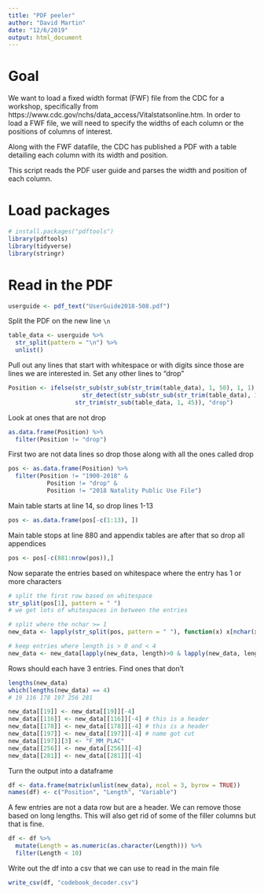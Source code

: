 ```yaml
---
title: "PDF peeler"
author: "David Martin"
date: "12/6/2019"
output: html_document
---
```


# Goal

We want to load a fixed width format (FWF) file from the CDC for a workshop, specifically from
https://www.cdc.gov/nchs/data_access/Vitalstatsonline.htm. In order to load a FWF file, we will need to specify the widths of each column or the positions of columns of interest.

Along with the FWF datafile, the CDC has published a PDF with a table detailing each column with its width and position.

This script reads the PDF user guide and parses the width and position of each column.

# Load packages

```r
# install.packages("pdftools")
library(pdftools)
library(tidyverse)
library(stringr)
```

# Read in the PDF

```r
userguide <- pdf_text("UserGuide2018-508.pdf")
```

Split the PDF on the new line `\n`

```r
table_data <- userguide %>%
  str_split(pattern = "\n") %>% 
  unlist()
```

Pull out any lines that start with whitespace or with digits since those are lines we are interested in. Set any other lines to "drop"

```r
Position <- ifelse(str_sub(str_sub(str_trim(table_data), 1, 50), 1, 1) != " " &
                     str_detect(str_sub(str_sub(str_trim(table_data), 1, 50), 1, 1), "[:digit:]"), 
                   str_trim(str_sub(table_data, 1, 45)), "drop")
```

Look at ones that are not drop

```r
as.data.frame(Position) %>%
  filter(Position != "drop")
```

First two are not data lines so drop those along with all the ones called drop
```r
pos <- as.data.frame(Position) %>% 
  filter(Position != "1900-2018" & 
           Position != "drop" & 
           Position != "2018 Natality Public Use File") 
```

Main table starts at line 14, so drop lines 1-13

```r
pos <- as.data.frame(pos[-c(1:13), ])
```

Main table stops at line 880 and appendix tables are after that so drop all appendices


```r
pos <- pos[-c(881:nrow(pos)),]
```

Now separate the entries based on whitespace where the entry has 1 or more characters

```r
# split the first row based on whitespace
str_split(pos[1], pattern = " ")
# we get lots of whitespaces in between the entries

# split where the nchar >= 1
new_data <- lapply(str_split(pos, pattern = " "), function(x) x[nchar(x) >= 1])

# keep entries where length is > 0 and < 4
new_data <- new_data[lapply(new_data, length)>0 & lapply(new_data, length) <= 4]
```

Rows should each have 3 entries. Find ones that don't

```r
lengths(new_data)
which(lengths(new_data) == 4)
# 19 116 178 197 256 281

new_data[[19]] <- new_data[[19]][-4]
new_data[[116]] <- new_data[[116]][-4] # this is a header
new_data[[178]] <- new_data[[178]][-4] # this is a header
new_data[[197]] <- new_data[[197]][-4] # name got cut
new_data[[197]][3] <- "F_MM_PLAC"
new_data[[256]] <- new_data[[256]][-4]
new_data[[281]] <- new_data[[281]][-4]
```

Turn the output into a dataframe

```r
df <- data.frame(matrix(unlist(new_data), ncol = 3, byrow = TRUE))
names(df) <- c("Position", "Length", "Variable")
```

A few entries are not a data row but are a header. We can remove those based on long lengths. This will also get rid of some of the filler columns but that is fine.

```r
df <- df %>% 
  mutate(Length = as.numeric(as.character(Length))) %>% 
  filter(Length < 10)
```

Write out the df into a csv that we can use to read in the main file

```r
write_csv(df, "codebook_decoder.csv")
```

